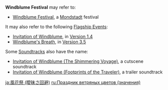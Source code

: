 {{Disambiguation}}
'''Windblume Festival''' may refer to:
* [[Windblume Festival]], a [[Mondstadt]] festival

It may also refer to the following [[Flagship Events]]:
* [[Invitation of Windblume]], in [[Version 1.4]]
* [[Windblume's Breath]], in [[Version 3.5]]

Some [[Soundtrack]]s also have the name:
* [[Invitation of Windblume (The Shimmering Voyage)]], a cutscene soundtrack
* [[Invitation of Windblume (Footprints of the Traveler)]], a trailer soundtrack

[[ja:風花祭 (曖昧さ回避)]]
[[ru:Праздник ветряных цветов (значения)]]